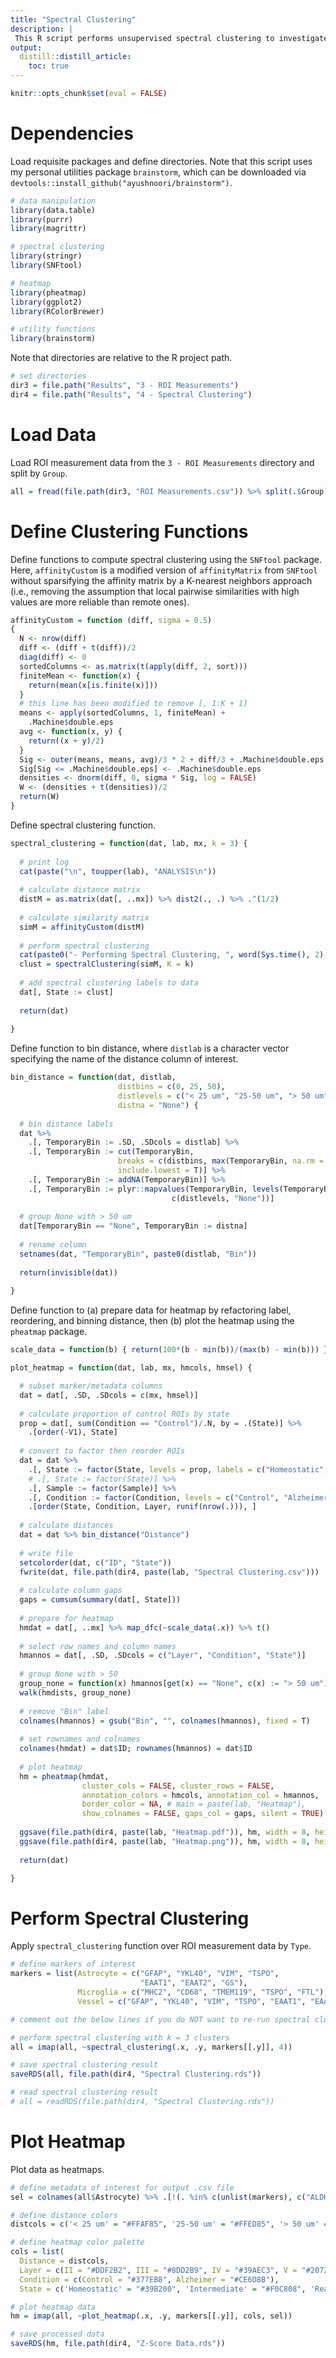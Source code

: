 ```yaml
---
title: "Spectral Clustering"
description: |
 This R script performs unsupervised spectral clustering to investigate the existence of diverse phenotypes of astrocytes and microglia in Alzheimer's.
output:
  distill::distill_article:
    toc: true
---
```


```r
knitr::opts_chunk$set(eval = FALSE)
```

# Dependencies

Load requisite packages and define directories. Note that this script uses my personal utilities package `brainstorm`, which can be downloaded via `devtools::install_github("ayushnoori/brainstorm")`.

```r

# data manipulation
library(data.table)
library(purrr)
library(magrittr)

# spectral clustering
library(stringr)
library(SNFtool)

# heatmap
library(pheatmap)
library(ggplot2)
library(RColorBrewer)

# utility functions
library(brainstorm)

```

Note that directories are relative to the R project path.

```r

# set directories
dir3 = file.path("Results", "3 - ROI Measurements")
dir4 = file.path("Results", "4 - Spectral Clustering")

```

# Load Data

Load ROI measurement data from the `3 - ROI Measurements` directory and split by `Group`.

```r

all = fread(file.path(dir3, "ROI Measurements.csv")) %>% split(.$Group)

```

# Define Clustering Functions

Define functions to compute spectral clustering using the `SNFtool` package. Here, `affinityCustom` is a modified version of `affinityMatrix` from `SNFtool` without sparsifying the affinity matrix by a K-nearest neighbors approach (i.e., removing the assumption that local pairwise similarities with high values are more reliable than remote ones).

```r

affinityCustom = function (diff, sigma = 0.5) 
{
  N <- nrow(diff)
  diff <- (diff + t(diff))/2
  diag(diff) <- 0
  sortedColumns <- as.matrix(t(apply(diff, 2, sort)))
  finiteMean <- function(x) {
    return(mean(x[is.finite(x)]))
  }
  # this line has been modified to remove [, 1:K + 1]
  means <- apply(sortedColumns, 1, finiteMean) + 
    .Machine$double.eps
  avg <- function(x, y) {
    return((x + y)/2)
  }
  Sig <- outer(means, means, avg)/3 * 2 + diff/3 + .Machine$double.eps
  Sig[Sig <= .Machine$double.eps] <- .Machine$double.eps
  densities <- dnorm(diff, 0, sigma * Sig, log = FALSE)
  W <- (densities + t(densities))/2
  return(W)
}

```

Define spectral clustering function.

```r

spectral_clustering = function(dat, lab, mx, k = 3) {
  
  # print log
  cat(paste("\n", toupper(lab), "ANALYSIS\n"))
  
  # calculate distance matrix
  distM = as.matrix(dat[, ..mx]) %>% dist2(., .) %>% .^(1/2)
  
  # calculate similarity matrix
  simM = affinityCustom(distM)
  
  # perform spectral clustering
  cat(paste0("- Performing Spectral Clustering, ", word(Sys.time(), 2), "\n"))
  clust = spectralClustering(simM, K = k)
  
  # add spectral clustering labels to data
  dat[, State := clust]
  
  return(dat)
  
}

```

Define function to bin distance, where `distlab` is a character vector specifying the name of the distance column of interest.

```r

bin_distance = function(dat, distlab,
                        distbins = c(0, 25, 50),
                        distlevels = c("< 25 um", "25-50 um", "> 50 um"),
                        distna = "None") {
  
  # bin distance labels
  dat %>% 
    .[, TemporaryBin := .SD, .SDcols = distlab] %>%
    .[, TemporaryBin := cut(TemporaryBin,
                        breaks = c(distbins, max(TemporaryBin, na.rm = T)),
                        include.lowest = T)] %>%
    .[, TemporaryBin := addNA(TemporaryBin)] %>%
    .[, TemporaryBin := plyr::mapvalues(TemporaryBin, levels(TemporaryBin),
                                    c(distlevels, "None"))]
  
  # group None with > 50 um
  dat[TemporaryBin == "None", TemporaryBin := distna]
  
  # rename column
  setnames(dat, "TemporaryBin", paste0(distlab, "Bin"))
  
  return(invisible(dat))
  
}

```

Define function to (a) prepare data for heatmap by refactoring label, reordering, and binning distance, then (b) plot the heatmap using the `pheatmap` package.

```r

scale_data = function(b) { return(100*(b - min(b))/(max(b) - min(b))) }

plot_heatmap = function(dat, lab, mx, hmcols, hmsel) {

  # subset marker/metadata columns
  dat = dat[, .SD, .SDcols = c(mx, hmsel)]
  
  # calculate proportion of control ROIs by state
  prop = dat[, sum(Condition == "Control")/.N, by = .(State)] %>%
    .[order(-V1), State]
  
  # convert to factor then reorder ROIs
  dat = dat %>%
    .[, State := factor(State, levels = prop, labels = c("Homeostatic", "Intermediate", "Reactive"))] %>%
    # .[, State := factor(State)] %>%
    .[, Sample := factor(Sample)] %>%
    .[, Condition := factor(Condition, levels = c("Control", "Alzheimer"))] %>%
    .[order(State, Condition, Layer, runif(nrow(.))), ]
  
  # calculate distances
  dat = dat %>% bin_distance("Distance")
  
  # write file
  setcolorder(dat, c("ID", "State"))
  fwrite(dat, file.path(dir4, paste(lab, "Spectral Clustering.csv")))
  
  # calculate column gaps
  gaps = cumsum(summary(dat[, State]))
  
  # prepare for heatmap
  hmdat = dat[, ..mx] %>% map_dfc(~scale_data(.x)) %>% t()
  
  # select row names and column names
  hmannos = dat[, .SD, .SDcols = c("Layer", "Condition", "State")]
  
  # group None with > 50
  group_none = function(x) hmannos[get(x) == "None", c(x) := "> 50 um"]
  walk(hmdists, group_none)
  
  # remove "Bin" label
  colnames(hmannos) = gsub("Bin", "", colnames(hmannos), fixed = T)
  
  # set rownames and colnames
  colnames(hmdat) = dat$ID; rownames(hmannos) = dat$ID
                    
  # plot heatmap
  hm = pheatmap(hmdat,
                cluster_cols = FALSE, cluster_rows = FALSE,
                annotation_colors = hmcols, annotation_col = hmannos,
                border_color = NA, # main = paste(lab, "Heatmap"),
                show_colnames = FALSE, gaps_col = gaps, silent = TRUE)
  
  ggsave(file.path(dir4, paste(lab, "Heatmap.pdf")), hm, width = 8, height = 6)
  ggsave(file.path(dir4, paste(lab, "Heatmap.png")), hm, width = 8, height = 6, dpi = 1200)
  
  return(dat)

}

```

# Perform Spectral Clustering

Apply `spectral_clustering` function over ROI measurement data by `Type`.

```r

# define markers of interest
markers = list(Astrocyte = c("GFAP", "YKL40", "VIM", "TSPO",
                             "EAAT1", "EAAT2", "GS"),
               Microglia = c("MHC2", "CD68", "TMEM119", "TSPO", "FTL"),
               Vessel = c("GFAP", "YKL40", "VIM", "TSPO", "EAAT1", "EAAT2", "GS"))

# comment out the below lines if you do NOT want to re-run spectral clustering

# perform spectral clustering with k = 3 clusters
all = imap(all, ~spectral_clustering(.x, .y, markers[[.y]], 4))

# save spectral clustering result
saveRDS(all, file.path(dir4, "Spectral Clustering.rds"))

# read spectral clustering result
# all = readRDS(file.path(dir4, "Spectral Clustering.rds"))

```

# Plot Heatmap

Plot data as heatmaps.

```r

# define metadata of interest for output .csv file
sel = colnames(all$Astrocyte) %>% .[!(. %in% c(unlist(markers), c("ALDH1L1", "Abeta", "DAPI", "HuC.D", "IBA1", "PHF1.tau")))]

# define distance colors
distcols = c('< 25 um' = "#FFAF85", '25-50 um' = "#FFED85", '> 50 um' = "#96BDD9")

# define heatmap color palette
cols = list(
  Distance = distcols, 
  Layer = c(II = "#DDF2B2", III = "#8DD2B9", IV = "#39AEC3", V = "#2072B1", VI = "#0C2C84"),
  Condition = c(Control = "#377EB8", Alzheimer = "#CE6D8B"),
  State = c('Homeostatic' = "#39B200", 'Intermediate' = "#F0C808", 'Reactive' = "#960200"))

# plot heatmap data
hm = imap(all, ~plot_heatmap(.x, .y, markers[[.y]], cols, sel))

# save processed data
saveRDS(hm, file.path(dir4, "Z-Score Data.rds"))

```
